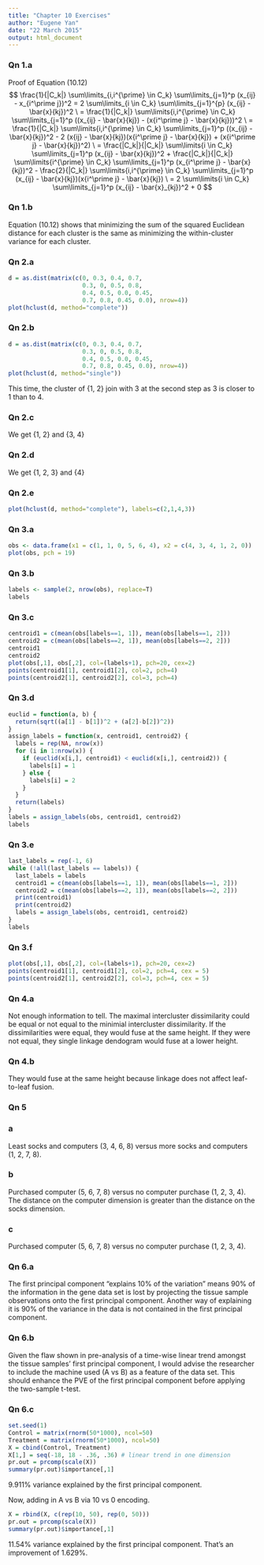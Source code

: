 ```yaml
---
title: "Chapter 10 Exercises"
author: "Eugene Yan"
date: "22 March 2015"
output: html_document
---
```


### Qn 1.a
Proof of Equation (10.12) $$ \frac{1}{|C_k|} \sum\limits_{i,i^{\prime} \in C_k} \sum\limits_{j=1}^p (x_{ij} - x_{i^\prime j})^2 = 2 \sum\limits_{i \in C_k} \sum\limits_{j=1}^{p} (x_{ij} - \bar{x}{kj})^2 \ = \frac{1}{|C_k|} \sum\limits{i,i^{\prime} \in C_k} \sum\limits_{j=1}^p ((x_{ij} - \bar{x}{kj}) - (x{i^\prime j} - \bar{x}{kj}))^2 \ = \frac{1}{|C_k|} \sum\limits{i,i^{\prime} \in C_k} \sum\limits_{j=1}^p ((x_{ij} - \bar{x}{kj})^2 - 2 (x{ij} - \bar{x}{kj})(x{i^\prime j} - \bar{x}{kj}) + (x{i^\prime j} - \bar{x}{kj})^2) \ = \frac{|C_k|}{|C_k|} \sum\limits{i \in C_k} \sum\limits_{j=1}^p (x_{ij} - \bar{x}{kj})^2 + \frac{|C_k|}{|C_k|} \sum\limits{i^{\prime} \in C_k} \sum\limits_{j=1}^p (x_{i^\prime j} - \bar{x}{kj})^2 - \frac{2}{|C_k|} \sum\limits{i,i^{\prime} \in C_k} \sum\limits_{j=1}^p (x_{ij} - \bar{x}{kj})(x{i^\prime j} - \bar{x}{kj}) \ = 2 \sum\limits{i \in C_k} \sum\limits_{j=1}^p (x_{ij} - \bar{x}_{kj})^2 + 0 $$

### Qn 1.b 
Equation (10.12) shows that minimizing the sum of the squared Euclidean distance for each cluster is the same as minimizing the within-cluster variance for each cluster.

### Qn 2.a
```r
d = as.dist(matrix(c(0, 0.3, 0.4, 0.7, 
                     0.3, 0, 0.5, 0.8,
                     0.4, 0.5, 0.0, 0.45,
                     0.7, 0.8, 0.45, 0.0), nrow=4))
plot(hclust(d, method="complete"))
```

### Qn 2.b
```r
d = as.dist(matrix(c(0, 0.3, 0.4, 0.7, 
                     0.3, 0, 0.5, 0.8,
                     0.4, 0.5, 0.0, 0.45,
                     0.7, 0.8, 0.45, 0.0), nrow=4))
plot(hclust(d, method="single"))
```
This time, the cluster of {1, 2} join with 3 at the second step as 3 is closer to 1 than to 4.

### Qn 2.c
We get {1, 2} and {3, 4}

### Qn 2.d
We get {1, 2, 3} and {4}

### Qn 2.e
```r
plot(hclust(d, method="complete"), labels=c(2,1,4,3))
```

### Qn 3.a
```r
obs <- data.frame(x1 = c(1, 1, 0, 5, 6, 4), x2 = c(4, 3, 4, 1, 2, 0))
plot(obs, pch = 19)
```

### Qn 3.b
```r
labels <- sample(2, nrow(obs), replace=T)
labels
```

### Qn 3.c
```r
centroid1 = c(mean(obs[labels==1, 1]), mean(obs[labels==1, 2]))
centroid2 = c(mean(obs[labels==2, 1]), mean(obs[labels==2, 2]))
centroid1
centroid2
plot(obs[,1], obs[,2], col=(labels+1), pch=20, cex=2)
points(centroid1[1], centroid1[2], col=2, pch=4)
points(centroid2[1], centroid2[2], col=3, pch=4)
```

### Qn 3.d
```r
euclid = function(a, b) {
  return(sqrt((a[1] - b[1])^2 + (a[2]-b[2])^2))
}
assign_labels = function(x, centroid1, centroid2) {
  labels = rep(NA, nrow(x))
  for (i in 1:nrow(x)) {
    if (euclid(x[i,], centroid1) < euclid(x[i,], centroid2)) {
      labels[i] = 1
    } else {
      labels[i] = 2
    }
  }
  return(labels)
}
labels = assign_labels(obs, centroid1, centroid2)
labels
```

### Qn 3.e
```r
last_labels = rep(-1, 6)
while (!all(last_labels == labels)) {
  last_labels = labels
  centroid1 = c(mean(obs[labels==1, 1]), mean(obs[labels==1, 2]))
  centroid2 = c(mean(obs[labels==2, 1]), mean(obs[labels==2, 2]))
  print(centroid1)
  print(centroid2)
  labels = assign_labels(obs, centroid1, centroid2)
}
labels
```

### Qn 3.f
```r
plot(obs[,1], obs[,2], col=(labels+1), pch=20, cex=2)
points(centroid1[1], centroid1[2], col=2, pch=4, cex = 5)
points(centroid2[1], centroid2[2], col=3, pch=4, cex = 5)
```

### Qn 4.a
Not enough information to tell. The maximal intercluster dissimilarity could be equal or not equal to the minimial intercluster dissimilarity. If the dissimilarities were equal, they would fuse at the same height. If they were not equal, they single linkage dendogram would fuse at a lower height.

### Qn 4.b
They would fuse at the same height because linkage does not affect leaf-to-leaf fusion.

### Qn 5
### a
Least socks and computers (3, 4, 6, 8) versus more socks and computers (1, 2, 7, 8).

### b

Purchased computer (5, 6, 7, 8) versus no computer purchase (1, 2, 3, 4). The distance on the computer dimension is greater than the distance on the socks dimension.

### c
Purchased computer (5, 6, 7, 8) versus no computer purchase (1, 2, 3, 4).

### Qn 6.a
The first principal component "explains 10% of the variation" means 90% of the information in the gene data set is lost by projecting the tissue sample observations onto the first principal component. Another way of explaining it is 90% of the variance in the data is not contained in the first principal component.

### Qn 6.b
Given the flaw shown in pre-analysis of a time-wise linear trend amongst the tissue samples' first principal component, I would advise the researcher to include the machine used (A vs B) as a feature of the data set. This should enhance the PVE of the first principal component before applying the two-sample t-test.

### Qn 6.c
```r
set.seed(1)
Control = matrix(rnorm(50*1000), ncol=50)
Treatment = matrix(rnorm(50*1000), ncol=50)
X = cbind(Control, Treatment)
X[1,] = seq(-18, 18 - .36, .36) # linear trend in one dimension
pr.out = prcomp(scale(X))
summary(pr.out)$importance[,1]
```

9.911% variance explained by the first principal component.

Now, adding in A vs B via 10 vs 0 encoding.

```r
X = rbind(X, c(rep(10, 50), rep(0, 50)))
pr.out = prcomp(scale(X))
summary(pr.out)$importance[,1]
```
11.54% variance explained by the first principal component. That's an improvement of 1.629%.









